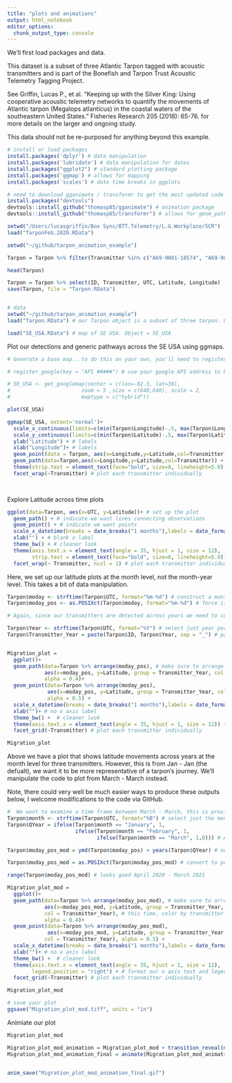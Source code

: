 ```yaml
---
title: "plots and animations"
output: html_notebook
editor_options: 
  chunk_output_type: console
---
```


We'll first load packages and data. 

This dataset is a subset of three Atlantic Tarpon tagged with acoustic transmitters and is part of the Bonefish and Tarpon Trust Acoustic Telemetry Tagging Project. 

See Griffin, Lucas P., et al. "Keeping up with the Silver King: Using cooperative acoustic telemetry networks to quantify the movements of Atlantic tarpon (Megalops atlanticus) in the coastal waters of the southeastern United States." Fisheries Research 205 (2018): 65-76. for more details on the larger and ongoing study. 


This data should not be re-purposed for anything beyond this example.

```r
# install or load packages
install.packages('dplyr') # data manipulation
install.packages('lubridate') # data manipulation for dates
install.packages("ggplot2") # standard plotting package
install.packages('ggmap') # allows for mapping
install.packages('scales') # date time breaks in ggplots

# need to download gganimate / transformr to get the most updated code (great packages, thanks to Thomas Lin Pedersen)
install.packages("devtools")
devtools::install_github("thomasp85/gganimate") # animation package
devtools::install_github("thomasp85/transformr") # allows for geom_path animation 

setwd("/Users/lucasgriffin/Box Sync/BTT.Telemetry/L.G.Workplace/SCR")
load("TarponFeb.2020.RData")

setwd("~/github/tarpon_animation_example")

Tarpon = Tarpon %>% filter(Transmitter %in% c("A69-9001-18574", "A69-9001-15888", "A69-9001-18584"))

head(Tarpon)

Tarpon = Tarpon %>% select(ID, Transmitter, UTC, Latitude, Longitude)
save(Tarpon, file = "Tarpon.RData")


# data
setwd("~/github/tarpon_animation_example")
load("Tarpon.RData") # our Tarpon object is a subset of three tarpon. Object = Tarpon

load("SE_USA.RData") # map of SE USA. Object = SE_USA
```

Plot our detections and generic pathways across the SE USA using ggmaps. 

```r

# Generate a base map...to do this on your own, you'll need to register an API key address with google. I have not included mine here and have chosen to generate this map at an earlier time. The code with # in front of it demonstrates how one might produce such a base map.

# register_google(key = "API #####") # use your google API address to be able to generate ggmaps

# SE_USA <- get_googlemap(center = c(lon=-82.5, lat=30),
#                       zoom = 5 ,size = c(640,640), scale = 2,
#                       maptype = c("hybrid"))

plot(SE_USA)

ggmap(SE_USA, extent='normal')+
  scale_x_continuous(limits=c(min(Tarpon$Longitude)-.5, max(Tarpon$Longitude)+.5))+ # limit our x axis
  scale_y_continuous(limits=c(min(Tarpon$Latitude)-.5, max(Tarpon$Latitude)+.5))+ # limit our y axis
  ylab("Latitude") + # labels
  xlab("Longitude")+ # labels
  geom_point(data = Tarpon, aes(x=Longitude,y=Latitude,col=Transmitter)) + # our points we'll be plotting
  geom_path(data=Tarpon,aes(x=Longitude,y=Latitude,col=Transmitter)) + # our connections to the points
  theme(strip.text = element_text(face="bold", size=8, lineheight=5.0), legend.position="top") + # format strip text and legend position
  facet_wrap(~Transmitter) # plot each transmitter individually

 
```

Explore Latitude across time plots

```r

ggplot(data=Tarpon, aes(x=UTC, y=Latitude))+ # set up the plot
  geom_path() + # indicate we want lines connecting observations
  geom_point() + # indicate we want points
  scale_x_datetime(breaks = date_breaks("1 months"),labels = date_format("%b %y")) + # x axis date formating
  xlab("") + # blank x label
  theme_bw() + # cleaner look
  theme(axis.text.x = element_text(angle = 35, hjust = 1, size = 12),
        strip.text = element_text(face="bold", size=8, lineheight=5.0)) + # easier to read
  facet_wrap(~ Transmitter, ncol = 1) # plot each transmitter individually within one column

```

Here, we set up our latitude plots at the month level, not the month-year level. This takes a bit of data manipulation.

```r

Tarpon$moday <- strftime(Tarpon$UTC, format="%m-%d") # construct a month day variable from detection time (dropping the year portion)
Tarpon$moday_pos <- as.POSIXct(Tarpon$moday, format="%m-%d") # force it back to the generic posix format, it'll assume each detection occurs across the same year (2020)

# Again, since our transmitters are detected across years we need to construct a grouping variable so they can be plotted over one another

Tarpon$Year <- strftime(Tarpon$UTC, format="%Y") # select just year portion of detection time
Tarpon$Transmitter_Year = paste(Tarpon$ID, Tarpon$Year, sep = "_") # paste the detection year to the transmitter name, this will serve as our grouping variable in a few steps 


Migration_plot = 
  ggplot()+
  geom_path(data=Tarpon %>% arrange(moday_pos), # make sure to arrange by our time variable (if not, the last point will wrap around )
            aes(x=moday_pos, y=Latitude, group = Transmitter_Year, col = Year), # color each year
            alpha = 0.4)+
  geom_point(data=Tarpon %>% arrange(moday_pos), 
             aes(x=moday_pos, y=Latitude, group = Transmitter_Year, col = Year), # color each year
             alpha = 0.5) + 
  scale_x_datetime(breaks = date_breaks("1 months"),labels = date_format("%B")) + # format our date time breaks
  xlab("")+ # no x axis label
  theme_bw() +  # cleaner look
  theme(axis.text.x = element_text(angle = 35, hjust = 1, size = 12)) + # format our x axis text
  facet_grid(~Transmitter) # plot each transmitter individually

Migration_plot 


```

Above we have a plot that shows latitude movements across years at the month level for three transmitters. However, this is from Jan - Jan (the defualt), we want it to be more representative of a tarpon's journey. We'll manipulate the code to plot from March - March instead.

Note, there could very well be much easier ways to produce these outputs below, I welcome modifications to the code via GitHub. 

```r

#  We want to examine a time frame between March - March, this is provides a more complete picture of a tarpon's journey. 
Tarpon$month <- strftime(Tarpon$UTC, format="%B") # select just the month portion of the detection time
Tarpon$QYear = ifelse(Tarpon$month == "January", 1,
                      ifelse(Tarpon$month == "February", 1,
                             ifelse(Tarpon$month == "March", 1,0))) # As of now, we have ggplot2 set to plot onto 2020. If we label our months that we want to wrap around, we'll trick ggplot to plot onto 2020-2021 with the correct April - April month order. 

Tarpon$moday_pos_mod = ymd(Tarpon$moday_pos) + years(Tarpon$QYear) # now add a year to our selected months (i.e., now it'll be April 2020, May 2020, June 2020, July 2020, Aug 2020, Sept 2020, Oct 2020, Nov 2020, Dec 2020, Jan 2021, Feb 2021, March 2021)

Tarpon$moday_pos_mod = as.POSIXct(Tarpon$moday_pos_mod) # convert to posix so we can plot

range(Tarpon$moday_pos_mod) # looks good April 2020 - March 2021

Migration_plot_mod = 
  ggplot()+
  geom_path(data=Tarpon %>% arrange(moday_pos_mod), # make sure to arrange by our time variable (if not, the last point will wrap around )
            aes(x=moday_pos_mod, y=Latitude, group = Transmitter_Year,
            col = Transmitter_Year), # this time, color by transmitter year combo.. it'll look pretty in the animation
            alpha = 0.4)+
  geom_point(data=Tarpon %>% arrange(moday_pos_mod), 
             aes(x=moday_pos_mod, y=Latitude, group = Transmitter_Year,
            col = Transmitter_Year), alpha = 0.5) + 
  scale_x_datetime(breaks = date_breaks("1 months"),labels = date_format("%b")) + # format our date time breaks (this time abbreviated)
  xlab("")+ # no x axis label
  theme_bw() +  # cleaner look
  theme(axis.text.x = element_text(angle = 35, hjust = 1, size = 12),
        legend.position = "right") + # format our x axis text and legend position
  facet_grid(~Transmitter) # plot each transmitter individually

Migration_plot_mod

# save your plot
ggsave("Migration_plot_mod.tiff", units = "in")

```

Animiate our plot
```r

Migration_plot_mod

Migration_plot_mod_animation = Migration_plot_mod + transition_reveal(moday_pos_mod) # transition through our date variable
Migration_plot_mod_animation_final = animate(Migration_plot_mod_animation,fps = 6) # modify the frames per second (fps) to make it a smoother and slower transition period


anim_save("Migration_plot_mod_animation_final.gif")
```

